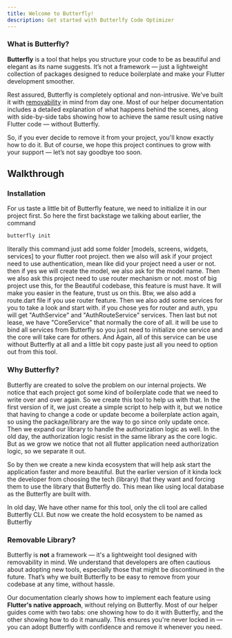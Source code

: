 ```yaml
---
title: Welcome to Butterfly!
description: Get started with Butterlfy Code Optimizer
---
```


### What is Butterfly?

**Butterfly** is a tool that helps you structure your code to be as beautiful and elegant as its
name suggests.
It’s not a framework — just a lightweight collection of packages designed to reduce boilerplate and
make your Flutter development smoother.

Rest assured, Butterfly is completely optional and non-intrusive. We've built it with
[removability](#removable-library) in mind from day one. Most of our helper documentation includes a
detailed explanation of what happens behind the scenes, along with side-by-side tabs showing how to
achieve the same result using native Flutter code — without Butterfly.

So, if you ever decide to remove it from your project, you'll know exactly how to do it. But of course, we hope this project continues to grow with your support — let’s not say goodbye too soon.


## Walkthrough

### Installation

For us taste a little bit of Butterfly feature, we need to initialize it in our project first. So here 
the first backstage we talking about earlier, the command
```bash
butterfly init
```
literally this command just add some folder [models, screens, widgets, services] to your flutter root project.
then we also will ask if your project need to use authentication, mean like did your project need
a user or not. then if yes we will create the model, we also ask for the model name. Then we also ask 
this project need to use router mechanism or not. most of big project use this, for the Beautiful codebase,
this feature is must have. It will make you easier in the feature, trust us on this. Btw, we also add a route.dart
file if you use router feature. Then we also add some services for you to take a look and start with.
if you chose yes for router and auth, ypu will get "AuthService" and "AuthRouteService" services. Then last but
not lease, we have "CoreService" that normally the core of all. it will be use to bind all services from Butterfly
so you just need to initialize one service and the core will take care for others. And Again, all of this service
can be use without Butterfly at all and a little bit copy paste just all you need to option out from this tool.


### Why Butterfly?

Butterfly are created to solve the problem on our internal projects. We notice that each project got some kind of
boilerplate code that we need to write over and over again. So we create this tool to help us with that. In the first
version of it, we just create a simple script to help with it, but we notice that having to change a code or update become
a boilerplate action again, so using the package/library are the way to go since only update once. Then we expand our library
to handle the authorization logic as well. In the old day, the authorization logic resist in the same library as the core logic.
But as we grow we notice that not all flutter application need authorization logic, so we separate it out.

So by then we create a new kinda ecosystem that will help ask start the application faster and more beautiful. But the earlier
version of it kinda lock the developer from choosing the tech (library) that they want and forcing them to use the library
that Butterfly do. This mean like using local database as the Butterfly are built with.

<Info>In old day, We have other name for this tool, only the cli tool are called Butterfly CLI.
But now we create the hold ecosystem to be named as Butterfly</Info>

### Removable Library?

Butterfly is **not** a framework — it's a lightweight tool designed with removability in mind.
We understand that developers are often cautious about adopting new tools, especially those that
might be discontinued in the future. That’s why we built Butterfly to be easy to remove from your
codebase at any time, without hassle.

Our documentation clearly shows how to implement each feature using **Flutter's native approach**,
without relying on Butterfly. Most of our helper guides come with two tabs: one showing how to do it
with Butterfly, and the other showing how to do it manually. This ensures you're never locked in —
you can adopt Butterfly with confidence and remove it whenever you need.
